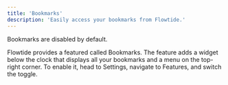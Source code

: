 ```yaml
---
title: 'Bookmarks'
description: 'Easily access your bookmarks from Flowtide.'
---
```


<Info>
  Bookmarks are disabled by default.
</Info>

Flowtide provides a featured called Bookmarks. The feature adds a widget below the clock that displays all your bookmarks and a menu on the top-right corner. To enable it, head to Settings, navigate to Features, and switch the toggle.